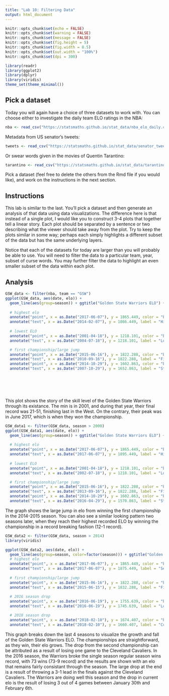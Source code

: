 ---
title: "Lab 10: Filtering Data"
output: html_document
---

```{r setup, include=FALSE}
knitr::opts_chunk$set(echo = FALSE)
knitr::opts_chunk$set(warning = FALSE)
knitr::opts_chunk$set(message = FALSE)
knitr::opts_chunk$set(fig.height = 5)
knitr::opts_chunk$set(fig.width = 8.5)
knitr::opts_chunk$set(out.width = "100%")
knitr::opts_chunk$set(dpi = 300)

library(readr)
library(ggplot2)
library(dplyr)
library(viridis)
theme_set(theme_minimal())
```

## Pick a dataset

Today you will again have a choice of three datasets to work with. You can
choose either to investigate the daily team ELO ratings in the NBA:

```{r}
nba <- read_csv("https://statsmaths.github.io/stat_data/nba_elo_daily.csv")
```

Metadata from US senator's tweets:

```{r}
tweets <- read_csv("https://statsmaths.github.io/stat_data/senator_tweets_meta.csv")
```

Or swear words given in the movies of Quentin Tarantino:

```{r}
tarantino <- read_csv("https://statsmaths.github.io/stat_data/tarantino.csv")
```

Pick a dataset (feel free to delete the others from the Rmd file if you would
like), and work on the instructions in the next section.

## Instructions

This lab is similar to the last. You'll pick a dataset and then generate an
analysis of that data using data visualizations. The difference here is that
instead of a single plot, I would like you to construct 3-4 plots that
together tell a linear story. Each plot should be separated by a sentence or
two describing what the viewer should take away from the plot. Try to keep the
plots similar in some way; perhaps each simply highlights a different subset
of the data but has the same underlying layers.

Notice that each of the datasets for today are larger than you will probably
be able to use. You will need to filter the data to a particular team, year,
subset of curse words. You may further filter the data to highlight an even
smaller subset of the data within each plot.

## Analysis

```{r}
GSW_data <- filter(nba, team == "GSW")
ggplot(GSW_data, aes(date, elo)) +
  geom_line(aes(group=season)) + ggtitle("Golden State Warriors ELO") +
  
  # highest elo
  annotate("point", x = as.Date("2017-06-07"), y = 1865.449, color = "blue", size = 3) +
  annotate("text", x = as.Date("2014-02-07"), y = 1866.449, label = "Highest ELO") +
  
  # lowest ELO
  annotate("point", x = as.Date("2001-04-18"), y = 1218.101, color = "blue", size = 3) +
  annotate("text", x = as.Date("2004-07-18"), y = 1218.101, label = "Lowest ELO") +

  # first championship/large jump 
  annotate("point", x = as.Date("2015-06-16"), y = 1822.288, color = "blue", size = 3) +
  annotate("text", x = as.Date("2010-09-16"), y = 1822.288, label = "First Championship") +
  annotate("point", x = as.Date("2014-10-29"), y = 1602.863, color = "blue", size = 3) +
  annotate("text", x = as.Date("2007-10-29"), y = 1652.863, label = "Start of 2014-2015 Season")




  
```

This plot shows the story of the skill level of the Golden State Warriors through 
its existance. The min is in 2001, and during that year, their final record was 
21-51, finishing last in the West. On the contrary, their peak was in June 2017, 
which is when they won the championship.   

```{r}
GSW_data1 <- filter(GSW_data, season > 2000)
ggplot(GSW_data1, aes(date, elo)) +
  geom_line(aes(group=season)) + ggtitle("Golden State Warriors ELO") +
  
  # highest elo
  annotate("point", x = as.Date("2017-06-07"), y = 1865.449, color = "blue", size = 3) +
  annotate("text", x = as.Date("2017-06-07"), y = 1895.449, label = "Highest ELO") +
  
  # lowest ELO
  annotate("point", x = as.Date("2001-04-18"), y = 1218.101, color = "blue", size = 3) +
  annotate("text", x = as.Date("2002-07-18"), y = 1218.101, label = "Lowest ELO") +

  # first championship/large jump 
  annotate("point", x = as.Date("2015-06-16"), y = 1822.288, color = "blue", size = 3) +
  annotate("text", x = as.Date("2013-09-16"), y = 1822.288, label = "First Championship") +
  annotate("point", x = as.Date("2014-10-29"), y = 1602.863, color = "blue", size = 3) +
  annotate("text", x = as.Date("2016-04-29"), y = 1570.863, label = "Start of 2014-2015 Season")


```

The graph shows the large jump in elo from winning the first championship in the 2014-2015 season. 
You can also see a similar looking pattern two seasons later, when they reach their 
highest recorded ELO by winning the championship in a record breaking fashion (12-1 record).


```{r}
GSW_data2 <- filter(GSW_data, season > 2014)
library(viridis)

ggplot(GSW_data2, aes(date, elo)) +
  geom_line(aes(group=season, color=factor(season))) + ggtitle("Golden State Warriors ELO") +
  # highest elo
  annotate("point", x = as.Date("2017-06-07"), y = 1865.449, color = "blue", size = 3) +
  annotate("text", x = as.Date("2017-06-07"), y = 1875.449, label = "Second Championship") +
  
  # first championship/large jump 
  annotate("point", x = as.Date("2015-06-16"), y = 1822.288, color = "blue", size = 3) +
  annotate("text", x = as.Date("2015-06-15"), y = 1832.288, label = "First Championship") +
  
  # 2016 season drop
  annotate("point", x = as.Date("2016-06-19"), y = 1755.639, color = "blue", size = 3) +
  annotate("text", x = as.Date("2016-06-19"), y = 1745.639, label = "Loss in Finals") +

  # 2018 season drop
  annotate("point", x = as.Date("2018-02-10"), y = 1674.407, color = "blue", size = 3) +
  annotate("text", x = as.Date("2018-02-10"), y = 1660.407, label = "Current ELO")


```

This graph breaks down the last 4 seasons to visualize the growth and fall of the 
Golden State Warriors ELO. The championships are straightforward, as they win, their 
elo grows. The drop from the second championship can be attributed as a result of
losing one game to the Cleveland Cavaliers. In the 2016 season, the Warriors broke 
the single season regular season wins record, with 73 wins (73-9 record) and the results are 
shown with an elo that remains fairly consistant through the season. The large drop
at the end is a result of throwing a 3-1 lead in the finals against the Cleveland Cavaliers. 
The Warriors are doing well this season and the drop in current elo is the result of losing 3 out
of 4 games between January 30th and February 6th. 



















